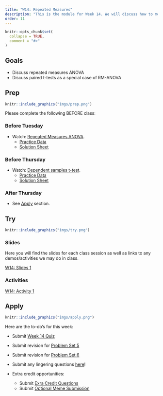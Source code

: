 ```yaml
---
title: "W14: Repeated Measures"
description: "This is the module for Week 14. We will discuss how to model data that are non-independent."
order: 11
---
```


```r
knitr::opts_chunk$set(
  collapse = TRUE,
  comment = "#>"
)
```

## Goals

- Discuss repeated measures ANOVA
- Discuss paired t-tests as a special case of RM-ANOVA

## Prep 

:::::{.card .border .border-2 .border-info}
:::: {.grid .g-0}
::: {.g-col-3}
:::: {.card-body}

```r
knitr::include_graphics("imgs/prep.png")
```

::::
:::

::: {.g-col-9}
:::: {.card-body}

Please complete the following BEFORE class:

### Before Tuesday

- Watch: <span style="color:#508AB0"><a href="https://bowdoin.instructure.com/courses/6949/modules/items/450220" target="_blank">Repeated Measures ANOVA</a></span>.
  - <span style="color:#508AB0"><a href="https://docs.google.com/spreadsheets/d/1T6oWWuuIp5WKmIDBtCanDfQq7-p2dQT7Jg1dC-N_d0U/edit?usp=sharing" target="_blank">Practice Data</a></span>
  - <span style="color:#508AB0"><a href="https://docs.google.com/spreadsheets/d/1rfjMWoxlzE3yydbwZMqDwAQFDELQpSHIa1vcIxZDEAQ/edit?usp=sharing" target="_blank">Solution Sheet</a></span>


<!-- - Watch <a href="https://drive.google.com/file/d/1uOQEaG6Y8qtFtL7dzvkmQf9EwgOI-sU1/view?usp=sharing" target="_blank">Dependent Groups t-test </a> [6 min] -->
<!-- - Watch <a href="https://drive.google.com/file/d/1UzjppvZhRpoOlARZv01KiSG1RuKo97dU/view?usp=drive_link" target="_blank">Repeated Measures ANOVA </a> [16 min] -->

<!-- - [optional] Read Chapter 11 from the Gravetter & Wallnau (2017) textbook. -->
<!-- - [optional] Read Chapter 13 from the Gravetter & Wallnau (2017) textbook. -->

### Before Thursday

- Watch: <span style="color:#508AB0"><a href="https://bowdoin.instructure.com/courses/6949/modules/items/450221" target="_blank">Dependent samples t-test</a></span>.
  - <span style="color:#508AB0"><a href="https://docs.google.com/spreadsheets/d/1QuWA5f5lcXjDXKma26G7Rj6bBL5PZRHH45DRLaZZ0l4/edit?usp=sharing" target="_blank">Practice Data</a></span>
  - <span style="color:#508AB0"><a href="https://docs.google.com/spreadsheets/d/1HB_PYnxI2aj6w1tboIlLH0yx3xvrnfTWfbZWCg8GDn8/edit?usp=sharing" target="_blank">Solution Sheet</a></span>
  
<!-- - [optional] Read Chapter 17 from the Gravetter & Wallnau (2017) textbook. -->

<!-- - Watch <a href="https://drive.google.com/file/d/1wlatMsrdIqa3tfGPCwIw9Vma-ygRdQg0/view?usp=sharing" target="_blank">Chi-square Goodness of Fit Test </a> [13 min] -->
<!-- - Watch <a href="https://drive.google.com/file/d/1O7ecae2KLkrBCceNmuTMGz7TVBNRyD04/view?usp=drive_link" target="_blank">Chi-square Test of Independence </a> [11 min] -->

### After Thursday

- See [Apply](#apply) section.

::::
:::
::::
:::::

## Try {.mt-5}

:::::{.card .border .border-2 .border-info}
:::: {.grid .g-0}
::: {.g-col-3}
:::: {.card-body}

```r
knitr::include_graphics("imgs/try.png")
```

::::
:::

::: {.g-col-9}
:::: {.card-body}

### Slides

Here you will find the slides for each class session as well as links to any demos/activities we may do in class.

<a class="btn btn-outline-info" href="../../slides/W14_rm_anova.pdf" role="button" target="_blank">W14: Slides 1</a>

<!-- <a class="btn btn-outline-info" href="../../slides/W14_chi_square.pdf" role="button" target="_blank">W14: Slides 2</a> -->

### Activities

<a class="btn btn-outline-info" href="https://docs.google.com/spreadsheets/d/1GdLpB0uxnjulUM_Xx8r_ULDhViwwzb1r_UrThsPqs0U/edit?usp=sharing" role="button" target="_blank">W14: Activity 1</a>

::::
:::


::::
:::::

## Apply {.mt-5}

:::::{.card .border .border-2 .border-info}
:::: {.grid .g-0}
::: {.g-col-3}
:::: {.card-body}

```r
knitr::include_graphics("imgs/apply.png")
```

::::
:::

::: {.g-col-9}
:::: {.card-body}

Here are the to-do's for this week:

- Submit <span style="color:#508AB0"><a href="https://bowdoin.instructure.com/courses/6949/modules/items/430249" target="_blank">Week 14 Quiz</a></span> 
- Submit revision for <span style="color:#508AB0"><a href="https://bowdoin.instructure.com/courses/6949/modules/items/430239" target="_blank">Problem Set 5</a></span>
- Submit revision for <span style="color:#508AB0"><a href="https://bowdoin.instructure.com/courses/6949/modules/items/430241" target="_blank">Problem Set 6</a></span>
- Submit any lingering questions <a href="https://forms.gle/pv2XV6e1Jist7SUf7" target="_blank">here</a>!

- Extra credit opportunities:
  - Submit <span style="color:#508AB0"><a href="https://bowdoin.instructure.com/courses/6949/modules/items/449140" target="_blank">Exra Credit Questions</a></span>
  - Submit <span style="color:#508AB0"><a href="https://bowdoin.instructure.com/courses/6949/modules/items/449141" target="_blank">Optional Meme Submission</a></span> 


::::
:::


::::
:::::